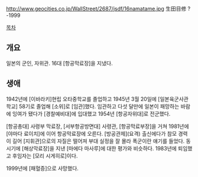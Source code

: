 http://www.geocities.co.jp/WallStreet/2687/jsdf/16namatame.jpg
生田目修
?-1999

[[목차]]
== 개요 ==
일본의 군인, 자위관. 16대 [항공막료장]을 지냈다.
== 생애 ==
1942년에 [이바라키]현립 오타중학교를 졸업하고 1945년 3월 20일에 [일본육군사관학교] 58기로 졸업해 [소위]로 [임관]했다. 임관하고 다섯 달만에 일본이 패망하는 바람에 잉여가 됐다가 [경찰예비대]에 입대했고 1954년 [항공자위대]로 전군했다.

[항공총대] 사령부 막료장, [서부항공방면대] 사령관, [항공막료부장]을 거쳐 1981년에 [야마다 료이치]에 이어 항공막료장에 오른다. [방공관제](요격) 출신에다가 참모 경력이 길어 [지휘관]으로의 자질은 떨어져 부대 실정을 잘 몰라 폭군이란 얘기를 들었다. 동시기에 [해상막료장]을 지낸 [마에다 마사루]에 대한 평가와 비슷하다. 1983년에 퇴임했고 후임자는 [모리 시게히로]이다.

1999년에 [패혈증]으로 사망했다.
